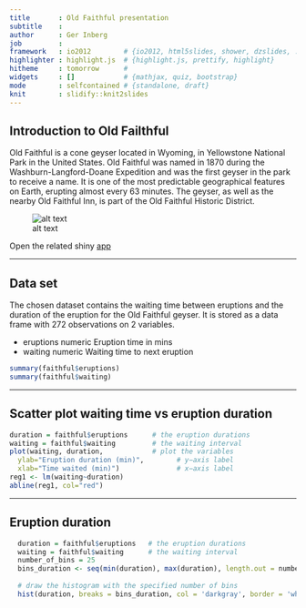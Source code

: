 ```yaml
---
title       : Old Faithful presentation
subtitle    : 
author      : Ger Inberg
job         : 
framework   : io2012        # {io2012, html5slides, shower, dzslides, ...}
highlighter : highlight.js  # {highlight.js, prettify, highlight}
hitheme     : tomorrow      # 
widgets     : []            # {mathjax, quiz, bootstrap}
mode        : selfcontained # {standalone, draft}
knit        : slidify::knit2slides
---
```


## Introduction to Old Failthful

Old Faithful is a cone geyser located in Wyoming, in Yellowstone National Park in the United States. Old Faithful was named in 1870 during the Washburn-Langford-Doane Expedition and was the first geyser in the park to receive a name. It is one of the most predictable geographical features on Earth, erupting almost every 63 minutes. The geyser, as well as the nearby Old Faithful Inn, is part of the Old Faithful Historic District.

![alt text](old-faithful.jpg)

Open the related shiny [app](https://ginberg.shinyapps.io/geyser)

---

## Data set

The chosen dataset contains the waiting time between eruptions and the duration of the eruption for the Old Faithful geyser.
It is stored as a data frame with 272 observations on 2 variables.

* eruptions  numeric  Eruption time in mins
* waiting    numeric  Waiting time to next eruption

```r
summary(faithful$eruptions)
summary(faithful$waiting)
```

---

## Scatter plot waiting time vs eruption duration

```r
duration = faithful$eruptions      # the eruption durations 
waiting = faithful$waiting         # the waiting interval
plot(waiting, duration,            # plot the variables 
  ylab="Eruption duration (min)",        # y−axis label 
  xlab="Time waited (min)")              # x−axis label
reg1 <- lm(waiting~duration)
abline(reg1, col="red")
```

---

## Eruption duration

```r
  duration = faithful$eruptions   # the eruption durations 
  waiting = faithful$waiting      # the waiting interval
  number_of_bins = 25
  bins_duration <- seq(min(duration), max(duration), length.out = number_of_bins)
  
  # draw the histogram with the specified number of bins
  hist(duration, breaks = bins_duration, col = 'darkgray', border = 'white', ylab="Frequency", xlab="Eruption duration (min)")
```




